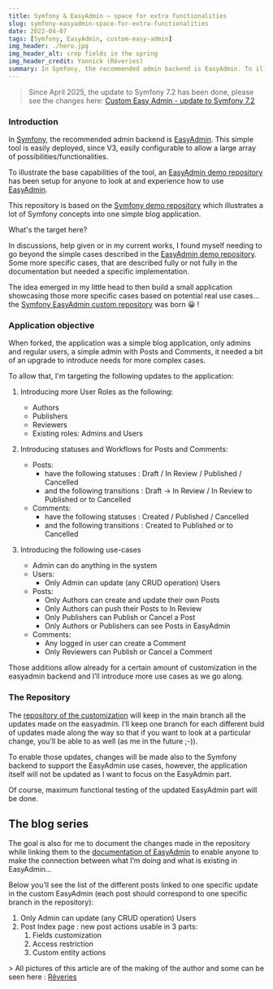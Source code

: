 ```yaml
---
title: Symfony & EasyAdmin – space for extra functionalities
slug: symfony-easyadmin-space-for-extra-functionalities
date: 2022-04-07
tags: [Symfony, EasyAdmin, custom-easy-admin]
img_header: ./hero.jpg
img_header_alt: crop fields in the spring
img_header_credit: Yannick (Rêveries)
summary: In Symfony, the recommended admin backend is EasyAdmin. To illustrate the base capabilities of the tool, an EasyAdmin demo repository has been setup for anyone to look at and experience how to use EasyAdmin. The objective in this series of articles (supported by a live repository) is to illustrate less common, but still useful, features of EasyAdmin.
---
```



> Since April 2025, the update to Symfony 7.2 has been done, please see the changes here: [Custom Easy Admin - update to Symfony 7.2](/blog/2025/custom-easy-admin-update-to-symfony-7-2)

### Introduction

In [Symfony](https://www.symfony.com/), the recommended admin backend is [EasyAdmin](https://symfony.com/bundles/EasyAdminBundle/current/index.html). This simple tool is easily deployed, since V3, easily configurable to allow a large array of possibilities/functionalities.

To illustrate the base capabilities of the tool, an [EasyAdmin demo repository](https://github.com/EasyCorp/easyadmin-demo) has been setup for anyone to look at and experience how to use [EasyAdmin](https://symfony.com/bundles/EasyAdminBundle/current/index.html).

This repository is based on the [Symfony demo repository](https://github.com/symfony/demo) which illustrates a lot of Symfony concepts into one simple blog application.

<BlogImage src="2022/symfony-easyadmin-space-for-extra-functionalities/hoop.jpg" alt="What's the target here?" />

<p style={{textAlign: "center", marginTop: "-25px", color: "#777"}}>What's the target here?</p>

In discussions, help given or in my current works, I found myself needing to go beyond the simple cases described in the [EasyAdmin demo repository](https://github.com/EasyCorp/easyadmin-demo). Some more specific cases, that are described fully or not fully in the documentation but needed a specific implementation.

The idea emerged in my little head to then build a small application showcasing those more specific cases based on potential real use cases… the [Symfony EasyAdmin custom repository](https://github.com/yalit/custom-easy-admin) was born 😀 !

### Application objective

When forked, the application was a simple blog application, only admins and regular users, a simple admin with Posts and Comments, it needed a bit of an upgrade to introduce needs for more complex cases.

To allow that, I'm targeting the following updates to the application:

1. Introducing more User Roles as the following:

   - Authors
   - Publishers
   - Reviewers
   - Existing roles: Admins and Users

2. Introducing statuses and Workflows for Posts and Comments:

   - Posts:
     - have the following statuses : Draft / In Review / Published / Cancelled
     - and the following transitions : Draft -\> In Review / In Review to Published or to Cancelled
   - Comments:
     - have the following statuses : Created / Published / Cancelled
     - and the following transitions : Created to Published or to Cancelled

3. Introducing the following use-cases
   - Admin can do anything in the system
   - Users:
     - Only Admin can update (any CRUD operation) Users
   - Posts:
     - Only Authors can create and update their own Posts
     - Only Authors can push their Posts to In Review
     - Only Publishers can Publish or Cancel a Post
     - Only Authors or Publishers can see Posts in EasyAdmin
   - Comments:
     - Any logged in user can create a Comment
     - Only Reviewers can Publish or Cancel a Comment

Those additions allow already for a certain amount of customization in the easyadmin backend and I’ll introduce more use cases as we go along.

### The Repository

The [repository of the customization](https://github.com/yalit/custom-easy-admin) will keep in the main branch all the updates made on the easyadmin. I’ll keep one branch for each different buld of updates made along the way so that if you want to look at a particular change, you’ll be able to as well (as me in the future ;-)).

To enable those updates, changes will be made also to the Symfony backend to support the EasyAdmin use cases, however, the application itself will not be updated as I want to focus on the EasyAdmin part.

Of course, maximum functional testing of the updated EasyAdmin part will be done.

## The blog series

The goal is also for me to document the changes made in the repository while linking them to the [documentation of EasyAdmin](https://symfony.com/doc/current/EasyAdminBundle/index.html) to enable anyone to make the connection between what I’m doing and what is existing in EasyAdmin…

Below you’ll see the list of the different posts linked to one specific update in the custom EasyAdmin (each post should correspond to one specific branch in the repository):

1. Only Admin can update (any CRUD operation) Users
2. Post Index page : new post actions usable in 3 parts:
   1. Fields customization
   2. Access restriction
   3. Custom entity actions

\> All pictures of this article are of the making of the author and some can be seen here : [Rêveries](/reveries)
